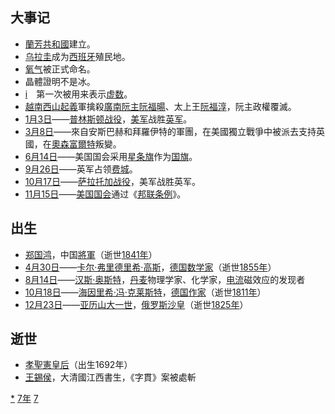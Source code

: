 {{yearTOC|1777|清'''[[乾隆|乾隆]]四十二年'''；越南'''[[景興|景興]]三十八年'''；日本'''[[安永_(後桃園天皇)|安永]]六年'''}}
== 大事记 ==
*[[蘭芳共和國|蘭芳共和國]]建立。
*[[乌拉圭|乌拉圭]]成为[[西班牙|西班牙]]殖民地。
*[[氧|氧气]]被正式命名。
*晶體證明不是冰。
*[[i|i]]　第一次被用来表示[[虚数|虚数]]。
*[[越南|越南]][[西山起義|西山起義]]軍擒殺[[阮主|廣南阮主]][[阮福暘|阮福暘]]、太上王[[阮福淳|阮福淳]]，阮主政權覆滅。
*[[1月3日|1月3日]]——[[普林斯顿战役|普林斯顿战役]]，[[美国军事|美军]]战胜[[英军|英军]]。
*[[3月8日|3月8日]]——來自安斯巴赫和拜羅伊特的軍團，在美國獨立戰爭中被派去支持英國，在[[奧森富爾特|奧森富爾特]]叛變。
*[[6月14日|6月14日]]——美国国会采用[[美国国旗|星条旗]]作为[[国旗|国旗]]。
*[[9月26日|9月26日]]——英军占领[[費城|费城]]。
*[[10月17日|10月17日]]——[[萨拉托加战役|萨拉托加战役]]，美军战胜英军。
*[[11月15日|11月15日]]——[[美国国会|美国国会]]通过《[[邦联条例|邦联条例]]》。

== 出生 ==
*[[郑国鸿|郑国鸿]]，中国[[將軍|將軍]]（逝世[[1841年|1841年]]）
*[[4月30日|4月30日]]——[[卡爾·弗里德里希·高斯|卡尔·弗里德里希·高斯]]，[[德国|德国]][[数学家|数学家]]（逝世[[1855年|1855年]]）
*[[8月14日|8月14日]]——[[汉斯·奥斯特|汉斯·奥斯特]]，[[丹麦|丹麦]]物理学家、化学家，[[电流|电流]]磁效应的发现者
*[[10月18日|10月18日]]——[[海因里希·冯·克莱斯特|海因里希·冯·克莱斯特]]，[[德国|德国]][[作家|作家]]（逝世[[1811年|1811年]]）
*[[12月23日|12月23日]]——[[亚历山大一世|亚历山大一世]]，[[俄罗斯|俄罗斯]][[沙皇|沙皇]]（逝世[[1825年|1825年]]）

== 逝世 ==
{{Wikisource year mention}}
*[[孝聖憲皇后|孝聖憲皇后]]（出生1692年）
*[[王錫侯|王錫侯]]，大清國江西書生，《字貫》案被處斬

[[Category:1777年|*]]
[[Category:1770年代|7年]]
[[Category:18世纪各年|7]]